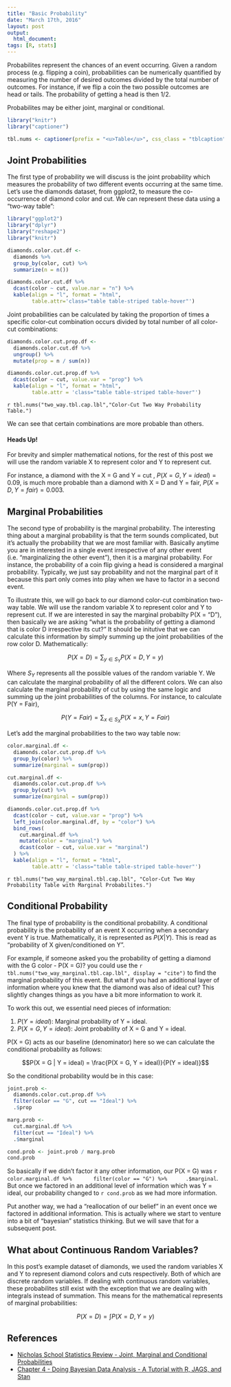 ```yaml
---
title: "Basic Probability"
date: "March 17th, 2016"
layout: post
output:
  html_document:
tags: [R, stats]
---
```


Probabilites represent the chances of an event occurring. Given a random process (e.g. flipping a coin), probabilities can be numerically quantified by measuring the number of desired outcomes divided by the total number of outcomes. For instance, if we flip a coin the two possible outcomes are head or tails. The probability of getting a head is then 1/2.

Probabilites may be either joint, marginal or conditional.

```r
library("knitr")
library("captioner")

tbl.nums <- captioner(prefix = "<u>Table</u>", css_class = "tblcaption")
```

## Joint Probabilities

The first type of probability we will discuss is the joint probability which measures the probability of two different events occurring at the same time. Let's use the diamonds dataset, from ggplot2, to measure the co-occurrence of diamond color and cut. We can represent these data using a "two-way table":

```r
library("ggplot2")
library("dplyr")
library("reshape2")
library("knitr")

diamonds.color.cut.df <-
  diamonds %>%
  group_by(color, cut) %>%
  summarize(n = n())

diamonds.color.cut.df %>%
  dcast(color ~ cut, value.nar = "n") %>%
  kable(align = "l", format = "html",
        table.attr='class="table table-striped table-hover"')
```

Joint probabilities can be calculated by taking the proportion of times a specific color-cut combination occurs divided by total number of all color-cut combinations:

```r
diamonds.color.cut.prop.df <- 
  diamonds.color.cut.df %>%
  ungroup() %>%
  mutate(prop = n / sum(n))

diamonds.color.cut.prop.df %>%
  dcast(color ~ cut, value.var = "prop") %>%
  kable(align = "l", format = "html", 
        table.attr = 'class="table table-striped table-hover"')
```

`r tbl.nums("two_way.tbl.cap.lbl","Color-Cut Two Way Probability Table.")`

We can see that certain combinations are more probable than others. 

<div class="alert alert-dismissible alert-info">
<h4>Heads Up!</h4>
For brevity and simpler mathematical notions, for the rest of this post we will use the random variable X to represent color and Y to represent cut.
</div>

For instance, a diamond with the X = G and Y = cut , <span class="inlinecode">$P(X = G, Y= ideal) = 0.09$</span>, is much more probable than a diamond with X = D and Y = fair, <span class="inlinecode">$P(X = D, Y = fair) = 0.003$</span>.

## Marginal Probabilities

The second type of probability is the marginal probability. The interesting thing about a marginal probability is that the term sounds complicated, but it's actually the probability that we are most familiar with. Basically anytime you are in interested in a single event irrespective of any other event (i.e. "marginalizing the other event"), then it is a marginal probability. For instance, the probability of a coin flip giving a head is considered a marginal probability. Typically, we just say probability and not the marginal part of it because this part only comes into play when we have to factor in a second event. 

To illustrate this, we will go back to our diamond color-cut combination two-way table. We will use the random variable X to represent color and Y to represent cut. If we are interested in say the marginal probabilty P(X = "D"), then basically we are asking "what is the probability of getting a diamond that is color D irrespective its cut?" It should be initutive that we can calculate this information by simply summing up the joint probabilities of the row color D. Mathematically:

<div>
$$P(X = D) = \sum_{y \in S_{Y}}P(X = D, Y = y)$$
<div>

Where <span class="inlinecode">$S_{Y}$</span> represents all the possible values of the random variable Y. We can calculate the marginal probability of all the different colors. We can also calculate the marginal probability of cut by using the same logic and summing up the joint probabilities of the columns. For instance, to calculate <span class="inlinecode">P(Y = Fair)</span>,

<div>
$$P(Y = Fair) = \sum_{x \in S_{X}}P(X = x, Y = Fair)$$
<div>

Let's add the marginal probabilities to the two way table now:

```r
color.marginal.df <- 
  diamonds.color.cut.prop.df %>%
  group_by(color) %>%
  summarize(marginal = sum(prop))

cut.marginal.df <- 
  diamonds.color.cut.prop.df %>%
  group_by(cut) %>%
  summarize(marginal = sum(prop))

diamonds.color.cut.prop.df %>%
  dcast(color ~ cut, value.var = "prop") %>%
  left_join(color.marginal.df, by = "color") %>%
  bind_rows(
    cut.marginal.df %>%
    mutate(color = "marginal") %>%
    dcast(color ~ cut, value.var = "marginal")
  ) %>%
  kable(align = "l", format = "html",
        table.attr = 'class="table table-striped table-hover"')
```

`r tbl.nums("two_way_marginal.tbl.cap.lbl", "Color-Cut Two Way Probability Table with Marginal Probabilites.")`

## Conditional Probability

The final type of probability is the conditional probability. A conditional probability is the probability of an event X occurring when a secondary event Y is true. Mathematically, it is represented as <span class="inlinecode">$P(X | Y)$</span>. This is read as "probability of X given/conditioned on Y".

For example, if someone asked you the probability of getting a diamond with the G color - P(X = G)? you could use the `r tbl.nums("two_way_marginal.tbl.cap.lbl", display = "cite")` to find the marginal probability of this event. But what if you had an additional layer of information where you knew that the diamond was also of ideal cut? This slightly changes things as you have a bit more information to work it. 

To work this out, we essential need pieces of information:

1. <span class="inlinecode">$P(Y = ideal)$</span>: Marginal probability of Y = ideal.
1. <span class="inlinecode">$P(X = G, Y = ideal)$</span>: Joint probability of X = G and Y = ideal.

P(X = G) acts as our baseline (denominator) here so we can calculate the conditional probability as follows:

<div>
$$P(X = G | Y = ideal) = \frac{P(X = G, Y = ideal)}{P(Y = ideal)}$$
<div>

So the conditional probability would be in this case:

```r
joint.prob <- 
  diamonds.color.cut.prop.df %>%
  filter(color == "G", cut == "Ideal") %>%
  .$prop

marg.prob <- 
  cut.marginal.df %>%
  filter(cut == "Ideal") %>%
  .$marginal

cond.prob <- joint.prob / marg.prob
cond.prob
```

So basically if we didn't factor it any other information, our P(X = G) was
`r color.marginal.df %>% 
     filter(color == "G") %>%
     .$marginal
`.
But once we factored in an additional level of information which was Y = ideal, our probability changed to `r cond.prob` as we had more information.

Put another way, we had a "reallocation of our belief" in an event once we factored in additional information. This is actually where we start to venture into a bit of "bayesian" statistics thinking. But we will save that for a subsequent post.

## What about Continuous Random Variables?

In this post's example dataset of diamonds, we used the random variables X and Y to represent diamond colors and cuts respectively. Both of which are discrete random variables. If dealing with continuous random variables, these probabilites still exist with the exception that we are dealing with integrals instead of summation. This means for the mathematical represents of marginal probabilities:

<div>
$$P(X = D) = \int_{}P(X = D, Y = y)$$
<div>

## 

## 

## References

* [Nicholas School Statistics Review - Joint, Marginal and Conditional Probabilities](http://sites.nicholas.duke.edu/statsreview/probability/jmc/)
* [Chapter 4 - Doing Bayesian Data Analysis - A Tutorial with R, JAGS, and Stan](https://sites.google.com/site/doingbayesiandataanalysis/)


